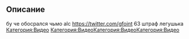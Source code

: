 
== Описание ==
бу че обосрался чьмо alc https://twitter.com/gfoint 63 штраф легушька
[[Категория:Видео]]
[[Категория:Видео]][[Категория:Видео]][[Категория:Видео]]